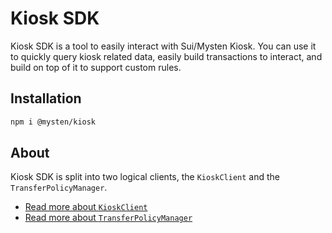 # Kiosk SDK

Kiosk SDK is a tool to easily interact with Sui/Mysten Kiosk. You can use it to quickly query kiosk related data,
easily build transactions to interact, and build on top of it to support custom rules.


## Installation

```sh npm2yarn
npm i @mysten/kiosk
```


## About


Kiosk SDK is split into two logical clients, the `KioskClient` and the `TransferPolicyManager`.

- [Read more about `KioskClient`](/kiosk/kiosk-client/introduction)
- [Read more about `TransferPolicyManager`](/kiosk/transfer-policy-manager/introduction)
